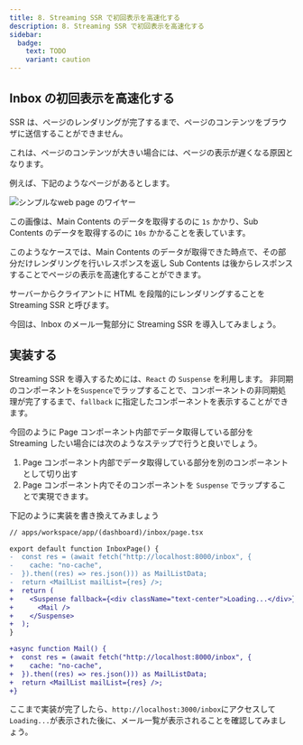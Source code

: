 ```yaml
---
title: 8. Streaming SSR で初回表示を高速化する
description: 8. Streaming SSR で初回表示を高速化する
sidebar:
  badge:
    text: TODO
    variant: caution
---
```


## Inbox の初回表示を高速化する

SSR は、ページのレンダリングが完了するまで、ページのコンテンツをブラウザに送信することができません。

これは、ページのコンテンツが大きい場合には、ページの表示が遅くなる原因となります。

例えば、下記のようなページがあるとします。

![シンプルなweb page のワイヤー](../../assets/ssr-wire.png)

この画像は、Main Contents のデータを取得するのに `1s` かかり、Sub Contents のデータを取得するのに `10s` かかることを表しています。

このようなケースでは、Main Contents のデータが取得できた時点で、その部分だけレンダリングを行いレスポンスを返し Sub Contents は後からレスポンスすることでページの表示を高速化することができます。

サーバーからクライアントに HTML を段階的にレンダリングすることを Streaming SSR と呼びます。

今回は、Inbox のメール一覧部分に Streaming SSR を導入してみましょう。

## 実装する

Streaming SSR を導入するためには、`React` の `Suspense` を利用します。
非同期のコンポーネントを`Suspence`でラップすることで、コンポーネントの非同期処理が完了するまで、`fallback` に指定したコンポーネントを表示することができます。

今回のように Page コンポーネント内部でデータ取得している部分を Streaming したい場合には次のようなステップで行うと良いでしょう。

1. Page コンポーネント内部でデータ取得している部分を別のコンポーネントとして切り出す
2. Page コンポーネント内でそのコンポーネントを `Suspense` でラップすることで実現できます。

下記のように実装を書き換えてみましょう
```diff format="tsx"
// apps/workspace/app/(dashboard)/inbox/page.tsx

export default function InboxPage() {
-  const res = (await fetch("http://localhost:8000/inbox", {
-    cache: "no-cache",
-  }).then((res) => res.json())) as MailListData;
-  return <MailList mailList={res} />;
+  return (
+    <Suspense fallback={<div className="text-center">Loading...</div>}>
+      <Mail />
+    </Suspense>
+  );
}

+async function Mail() {
+  const res = (await fetch("http://localhost:8000/inbox", {
+    cache: "no-cache",
+  }).then((res) => res.json())) as MailListData;
+  return <MailList mailList={res} />;
+}

```

ここまで実装が完了したら、`http://localhost:3000/inbox`にアクセスして`Loading...`が表示された後に、メール一覧が表示されることを確認してみましょう。
